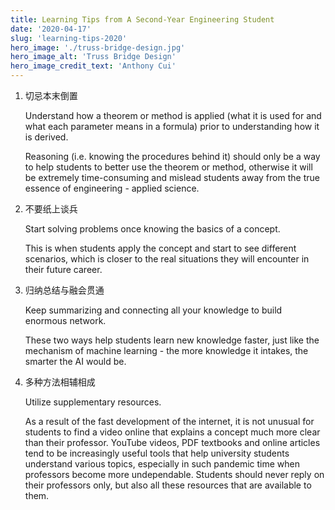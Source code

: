 ```yaml
---
title: Learning Tips from A Second-Year Engineering Student
date: '2020-04-17'
slug: 'learning-tips-2020'
hero_image: './truss-bridge-design.jpg'
hero_image_alt: 'Truss Bridge Design'
hero_image_credit_text: 'Anthony Cui'
---
```


1. 切忌本末倒置

   Understand how a theorem or method is applied (what it is used for and what each parameter means in a formula) prior to understanding how it is derived.
   
   Reasoning (i.e. knowing the procedures behind it) should only be a way to help students to better use the theorem or method, otherwise it will be extremely time-consuming and mislead students away from the true essence of engineering - applied science.

2. 不要纸上谈兵

   Start solving problems once knowing the basics of a concept.
   
   This is when students apply the concept and start to see different scenarios, which is closer to the real situations they will encounter in their future career.

3. 归纳总结与融会贯通

   Keep summarizing and connecting all your knowledge to build enormous network.
   
   These two ways help students learn new knowledge faster, just like the mechanism of machine learning - the more knowledge it intakes, the smarter the AI would be.

4. 多种方法相辅相成

   Utilize supplementary resources.
   
   As a result of the fast development of the internet, it is not unusual for students to find a video online that explains a concept much more clear than their professor. YouTube videos, PDF textbooks and online articles tend to be increasingly useful tools that help university students understand various topics, especially in such pandemic time when professors become more undependable. Students should never reply on their professors only, but also all these resources that are available to them.